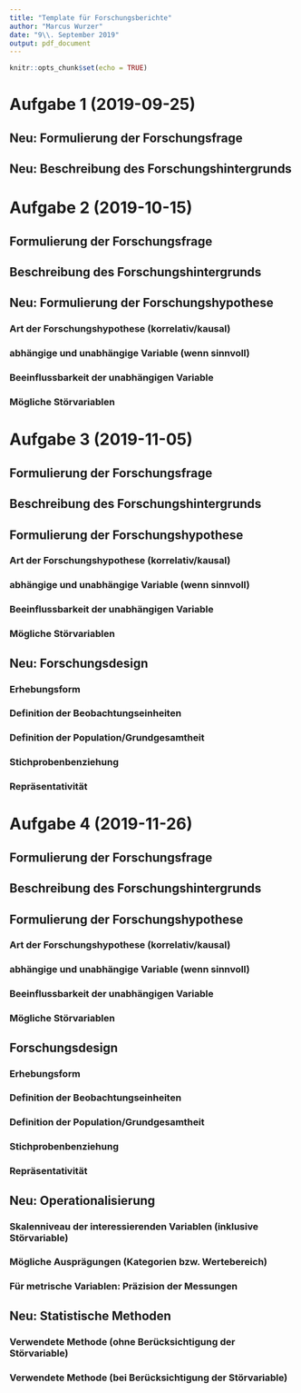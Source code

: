 ```yaml
---
title: "Template für Forschungsberichte"
author: "Marcus Wurzer"
date: "9\\. September 2019"
output: pdf_document
---
```


```r
knitr::opts_chunk$set(echo = TRUE)
```

# Aufgabe 1 (2019-09-25)

## Neu: Formulierung der Forschungsfrage

## Neu: Beschreibung des Forschungshintergrunds



\newpage

# Aufgabe 2 (2019-10-15)

## Formulierung der Forschungsfrage

## Beschreibung des Forschungshintergrunds

## Neu: Formulierung der Forschungshypothese

### Art der Forschungshypothese (korrelativ/kausal)

### abhängige und unabhängige Variable (wenn sinnvoll)

### Beeinflussbarkeit der unabhängigen Variable

### Mögliche Störvariablen



\newpage

# Aufgabe 3 (2019-11-05)

## Formulierung der Forschungsfrage

## Beschreibung des Forschungshintergrunds

## Formulierung der Forschungshypothese

### Art der Forschungshypothese (korrelativ/kausal)

### abhängige und unabhängige Variable (wenn sinnvoll)

### Beeinflussbarkeit der unabhängigen Variable

### Mögliche Störvariablen

## Neu: Forschungsdesign

### Erhebungsform

### Definition der Beobachtungseinheiten

### Definition der Population/Grundgesamtheit

### Stichprobenbenziehung

### Repräsentativität



\newpage

# Aufgabe 4 (2019-11-26)

## Formulierung der Forschungsfrage

## Beschreibung des Forschungshintergrunds

## Formulierung der Forschungshypothese

### Art der Forschungshypothese (korrelativ/kausal)

### abhängige und unabhängige Variable (wenn sinnvoll)

### Beeinflussbarkeit der unabhängigen Variable

### Mögliche Störvariablen

## Forschungsdesign

### Erhebungsform

### Definition der Beobachtungseinheiten

### Definition der Population/Grundgesamtheit

### Stichprobenbenziehung

### Repräsentativität

## Neu: Operationalisierung

### Skalenniveau der interessierenden Variablen (inklusive Störvariable)

### Mögliche Ausprägungen (Kategorien bzw. Wertebereich)

### Für metrische Variablen: Präzision der Messungen

## Neu: Statistische Methoden

### Verwendete Methode (ohne Berücksichtigung der Störvariable)

### Verwendete Methode (bei Berücksichtigung der Störvariable)